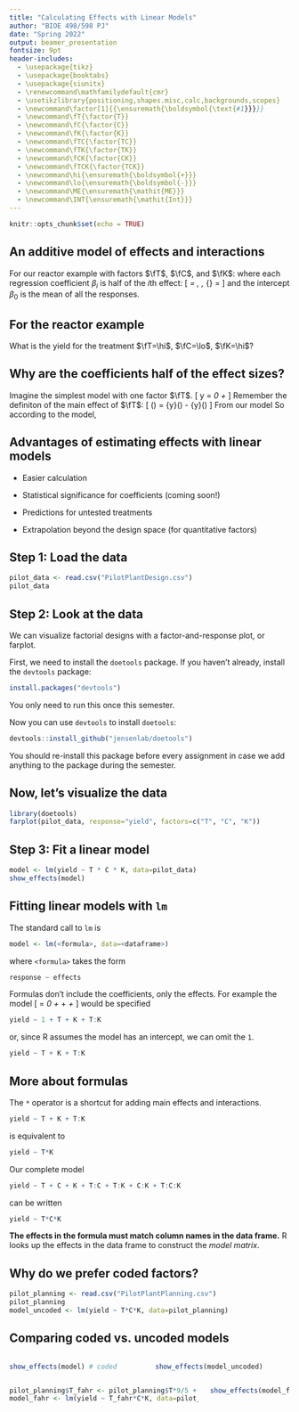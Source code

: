 ```yaml
---
title: "Calculating Effects with Linear Models"
author: "BIOE 498/598 PJ"
date: "Spring 2022"
output: beamer_presentation
fontsize: 9pt
header-includes: 
  - \usepackage{tikz}
  - \usepackage{booktabs}
  - \usepackage{siunitx}
  - \renewcommand\mathfamilydefault{cmr}
  - \usetikzlibrary{positioning,shapes.misc,calc,backgrounds,scopes} 
  - \newcommand\factor[1]{{\ensuremath{\boldsymbol{\text{#1}}}}}
  - \newcommand\fT{\factor{T}}
  - \newcommand\fC{\factor{C}}
  - \newcommand\fK{\factor{K}}
  - \newcommand\fTC{\factor{TC}}
  - \newcommand\fTK{\factor{TK}}
  - \newcommand\fCK{\factor{CK}}
  - \newcommand\fTCK{\factor{TCK}}
  - \newcommand\hi{\ensuremath{\boldsymbol{+}}}
  - \newcommand\lo{\ensuremath{\boldsymbol{-}}}
  - \newcommand\ME{\ensuremath{\mathit{ME}}}
  - \newcommand\INT{\ensuremath{\mathit{Int}}}
---
```


```r
knitr::opts_chunk$set(echo = TRUE)
```


## An additive model of effects and interactions

For our reactor example with factors $\fT$, $\fC$, and $\fK$:
\begin{align*}
\text{yield} = \beta_0 &+ \beta_\fT \fT + \beta_\fC \fC + \beta_\fK \fK \\
            &+ \beta_{\fTC}\fTC + \beta_{\fTK}\fTK + \beta_{\fCK}\fCK \\
            &+ \beta_{\fTCK}\fTCK
\end{align*}
where each regression coefficient $\beta_i$ is half of the $i$th effect:
\[ \beta_\fT = \frac{\ME(\fT)}{2}, \ldots, \beta_{\fTCK} = \frac{\INT(\fTCK)}{2} \]
and the intercept $\beta_0$ is the mean of all the responses.

## For the reactor example

\begin{columns}
\begin{column}{0.35\textwidth}
  \begin{center}
    \begin{tabular}{rS[table-format=3.2]S[table-format=3.2]}
      \toprule
      \textbf{Effect} & \textbf{Size} & $\boldsymbol{\beta}$ \\
      \midrule
      intercept & 64.25 & 64.25 \\
      $\fT$ & 23 & 11.5 \\
      $\fC$ & -5 & -2.5 \\
      $\fK$ & 1.5 & .75 \\
      $\fTC$ & 1.5 & .75 \\
      $\fTK$ & 10 & 5 \\
      $\fCK$ & 0  & 0 \\
      $\fTCK$ & .5 & .25 \\
      \bottomrule
    \end{tabular}
  \end{center}
\end{column}

\begin{column}{0.6\textwidth}
  \begin{align*}
    \text{yield} = 64.25 &+ 11.5\, \fT - 2.5 \fC + 0.75\, \fK \\
             &+ 0.75\, \fTC + 5\, \fTK + 0\, \fCK \\
             &+ 0.25\, \fTCK
  \end{align*}
\end{column}
\end{columns}

\pause
\bigskip
What is the yield for the treatment $\fT=\hi$, $\fC=\lo$, $\fK=\hi$?
\pause
\begin{align*}
  \text{yield} &= 64.25 + 11.5(1) -2.5(-1) + 0.75(+1) \\
    &\qquad + 0.75(1)(-1) + 5(1)(1) + 0(-1)(1) \\
    &\qquad + 0.25(1)(-1)(1) \\
    &= 64.25 + 11.5 + 2.5 + 0.75 - 0.75 + 5 + 0 - 0.25 \\
    &= 83
\end{align*}

## Why are the coefficients half of the effect sizes?

Imagine the simplest model with one factor $\fT$.
\[ y = \beta_0 + \beta_\fT \fT \]
\pause
Remember the definiton of the main effect of $\fT$:
\[ \ME(\fT) = \bar{y}(\fT\hi) - \bar{y}(\fT\lo) \]
\pause
From our model
\begin{align*}
  \bar{y}(\fT\hi) &= \beta_0 + \beta_\fT (+1) \\
                  &= \beta_0 + \beta_\fT \\
                  \\
  \bar{y}(\fT\lo) &= \beta_0 + \beta_\fT (-1) \\
                  &= \beta_0 - \beta_\fT
\end{align*}
\pause
So according to the model,
\begin{align*}
  \ME(\fT) &= \bar{y}(\fT\hi) - \bar{y}(\fT\lo) \\
           &= (\beta_0 + \beta_\fT) - (\beta_0 - \beta_\fT) \\
           &= 2\beta_\fT
\end{align*}

## Advantages of estimating effects with linear models

- Easier calculation

- Statistical significance for coefficients (coming soon!)

- Predictions for untested treatments

- Extrapolation beyond the design space (for quantitative factors)

## Step 1: Load the data

```r
pilot_data <- read.csv("PilotPlantDesign.csv")
pilot_data
```

## Step 2: Look at the data

We can visualize factorial designs with a factor-and-response plot, or farplot.

First, we need to install the `doetools` package. If you haven't already, install the `devtools` package:
```r
install.packages("devtools")
```
You only need to run this once this semester.

Now you can use `devtools` to install `doetools`:
```r
devtools::install_github("jensenlab/doetools")
```
You should re-install this package before every assignment in case we add anything to the package during the semester.

## Now, let's visualize the data

```r
library(doetools)
farplot(pilot_data, response="yield", factors=c("T", "C", "K"))
```

## Step 3: Fit a linear model

```r
model <- lm(yield ~ T * C * K, data=pilot_data)
show_effects(model)
```

## Fitting linear models with `lm`

The standard call to `lm` is
```r
model <- lm(<formula>, data=<dataframe>)
```
where `<formula>` takes the form
```r
response ~ effects
```

\bigskip
\pause
Formulas don't include the coefficients, only the effects. For example the model
\[ \text{yield} = \beta_0 + \beta_\fT \fT + \beta_\fK \fK + \beta_\fTK \fTK \]
would be specified
```r
yield ~ 1 + T + K + T:K
```
\pause
or, since R assumes the model has an intercept, we can omit the `1`.
```r
yield ~ T + K + T:K
```

## More about formulas

The `*` operator is a shortcut for adding main effects and interactions.
```r
yield ~ T + K + T:K
```
is equivalent to
```r
yield ~ T*K
```

\pause
Our complete model
```r
yield ~ T + C + K + T:C + T:K + C:K + T:C:K
```
can be written
```r
yield ~ T*C*K
```

\bigskip
\pause
**The effects in the formula must match column names in the data frame.** R looks up the effects in the data frame to construct the *model matrix*.

## Why do we prefer coded factors?

```r
pilot_planning <- read.csv("PilotPlantPlanning.csv")
pilot_planning
model_uncoded <- lm(yield ~ T*C*K, data=pilot_planning)
```

## Comparing coded vs. uncoded models
::: columns
:::: column
```r
show_effects(model) # coded
```
::::
:::: column
```r
show_effects(model_uncoded)
```
::::
:::

\pause
::: columns
:::: column
```r
pilot_planning$T_fahr <- pilot_planning$T*9/5 + 32
model_fahr <- lm(yield ~ T_fahr*C*K, data=pilot_planning)
```
::::
:::: column
\bigskip
```r
show_effects(model_fahr)
```
::::
:::




